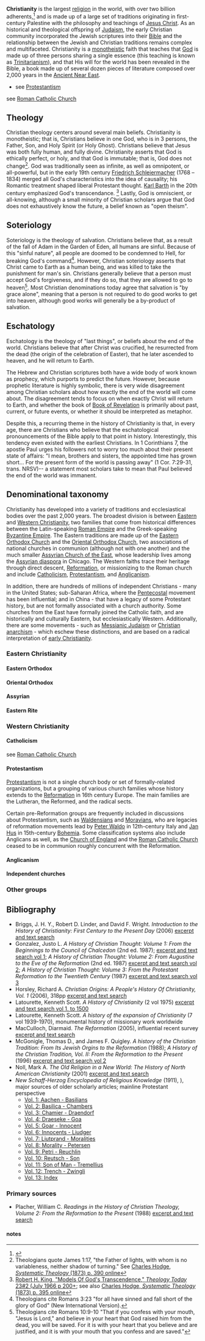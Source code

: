 {{subpages}}

'''Christianity''' is the largest [[religion]] in the world, with over two billion adherents,<ref name="isbn0195079639 ">{{cite book |author=Johnson, Todd M.; Barrett, David B.; Kurian, George Thomas |title=World Christian encyclopedia: a comparative survey of churches and religions in the modern world |publisher=Oxford University Press |location=Oxford [Oxfordshire] |year=2001 |pages= |isbn=0195079639 |oclc= |doi=}}</ref> and is made up of a large set of traditions originating in first-century Palestine with the philosophy and teachings of [[Jesus Christ]]. As an historical and theological offspring of [[Judaism]], the early Christian community incorporated the Jewish scriptures into their [[Bible]] and the relationship between the Jewish and Christian traditions remains complex and multifaceted. Christianity is a [[Monotheism|monotheistic]] faith that teaches that [[God]] is made up of three persons sharing a single essence (this teaching is known as [[Trinitarianism]]), and that His will for the world has been revealed in the Bible, a book made up of several dozen pieces of literature composed over 2,000 years in the [[Ancient Near East]].

*see [[Protestantism]]
see [[Roman Catholic Church]] 

==Theology==
Christian theology centers around several main beliefs. Christianity is monotheistic; that is, Christians believe in one God, who is in 3 persons, the Father, Son, and Holy Spirit (or Holy Ghost). Christians believe that Jesus was both fully human, and fully divine. Christianity asserts that God is ethically perfect, or holy, and that God is immutable; that is, God does not change<ref> Theologians quote James 1:17, "the Father of lights, with whom is no variableness, neither shadow of turning." See [http://books.google.com/books?id=0TEkThdhYcIC&pg=PA390&dq=theology+%22with+whom+is+no+variableness%22&lr=&num=30&as_brr=0&ei=HPaRR9bbEpu4sgPYgu1I Charles Hodge, ''Systematic Theology'' (1873) p. 390 online]
</ref>.  God was traditionally seen as infinite, as well as omnipotent, or all-powerful, but in the early 19th century [[Friedrich Schleiermacher]] (1768 –1834)  merged all God's characteristics into the idea of causality; his Romantic treatment shaped liberal Protestant thought. [[Karl Barth]] in the 20th century emphasized God's transcendance. <ref> [http://theologytoday.ptsem.edu/jul1966/v23-2-article3.htm Robert H. King, "Models Of God's Transcendence," ''Theology Today'' 23#2 (July 1966  p 200+]; see also [http://books.google.com/books?id=0TEkThdhYcIC&pg=PA390&dq=theology+%22with+whom+is+no+variableness%22&lr=&num=30&as_brr=0&ei=HPaRR9bbEpu4sgPYgu1I#PPA395,M1 Charles Hodge, ''Systematic Theology'' (1873) p. 395 online] </ref> Lastly, God is omniscient, or all-knowing, although a small minority of Christian scholars argue that God does not exhaustively know the future, a belief known as "open theism".

==Soteriology==
Soteriology is the theology of salvation. Christians believe that, as a result of the fall of Adam in the Garden of Eden, all humans are sinful. Because of this "sinful nature", all people are doomed to be condemned to Hell, for breaking God's command<ref>Theologians cite Romans 3:23 "for all have sinned and fall short of the glory of God" (New International Version).</ref>. However, Christian soteriology asserts that Christ came to Earth as a human being, and was killed to take the punishment for man's sin. Christians generally believe that a person must accept God's forgiveness, and if they do so, that they are allowed to go to heaven<ref>Theologians cite Romans 10:9-10 "That if you confess with your mouth, "Jesus is Lord," and believe in your heart that God raised him from the dead, you will be saved. For it is with your heart that you believe and are justified, and it is with your mouth that you confess and are saved."</ref>. Most Christian denominations today agree that salvation is "by grace alone", meaning that a person is not required to do good works to get into heaven, although good works will generally be a by-product of salvation.

==Eschatology==
Eschatology is the theology of "last things", or beliefs about the end of the world. Christians believe that after Christ was crucified, he resurrected from the dead (the origin of the celebration of Easter), that he later ascended to heaven, and he will return to Earth. 

The Hebrew and Christian scriptures both have a wide body of work known as prophecy, which purports to predict the future. However, because prophetic literature is highly symbolic, there is very wide disagreement among Christian scholars about how exactly the end of the world will come about. The disagreement tends to focus on when exactly Christ will return to Earth, and whether the book of [[Book of Revelation]] is primarily about past, current, or future events, or whether it should be interpreted as metaphor.

Despite this, a recurring theme in the history of Christianity is that, in every age, there are Christians who believe that the eschatological pronouncements of the Bible apply to that point in history. Interestingly, this tendency even existed with the earliest Christians. In 1 Corinthians 7, the apostle Paul urges his followers not to worry too much about their present state of affairs: "I mean, brothers and sisters, the appointed time has grown short... For the present form of the world is passing away" (1 Cor. 7:29-31, trans. NRSV)-- a statement most scholars take to mean that Paul believed the end of the world was immanent.

==Denominational taxonomy==
Christianity has developed into a variety of traditions and ecclesiastical bodies over the past 2,000 years. The broadest division is between [[Eastern Christianity|Eastern]] and [[Western Christianity]], two families that come from historical differences between the Latin-speaking [[Roman Empire]] and the Greek-speaking [[Byzantine Empire]]. The Eastern traditions are made up of the [[Eastern Orthodox Church]] and the [[Oriental Orthodox Church]], two associations of national churches in communion (although not with one another) and the much smaller [[Assyrian Church of the East]], whose leadership lives among the [[Assyrian diaspora]] in Chicago. The Western faiths trace their heritage through direct descent, [[Reformation]], or missionizing to the Roman church and include [[Catholicism]], [[Protestantism]], and [[Anglicanism]]. 

In addition, there are hundreds of millions of independent Christians - many in the United States; sub-Saharan Africa, where the [[Pentecostalism|Pentecostal]] movement has been influential; and in China - that have a legacy of some Protestant history, but are not formally associated with a church authority. Some churches from the East have formally joined the Catholic faith, and are historically and culturally Eastern, but ecclesiastically Western. Additionally, there are some movements - such as [[Messianic Judaism]] or [[Christian anarchism]] - which eschew these distinctions, and are based on a  radical interpretation of [[early Christianity]].

===Eastern Christianity===
====Eastern Orthodox====
====Oriental Orthodox====
====Assyrian====
====Eastern Rite====

===Western Christianity===
====Catholicism====
see [[Roman Catholic Church]] 
====Protestantism====
[[Protestantism]] is not a single church body or set of formally-related organizations, but a grouping of various church families whose history extends to the [[Reformation]] in 16th century Europe. The main families are the Lutheran, the Reformed, and the radical sects.

Certain pre-Reformation groups are frequently included in discussions about Protestantism, such as [[Waldensians]] and [[Moravians]], who are legacies of reformation movements lead by [[Peter Waldo]] in 12th-century Italy and [[Jan Hus]] in 15th-century [[Bohemia]]. Some classification systems also include Anglicans as well, as the [[Church of England]] and the [[Roman Catholic Church]] ceased to be in communion roughly concurrent with the Reformation.

====Anglicanism====
====Independent churches====

===Other groups=== 

==Bibliography==
* Briggs, J. H. Y., Robert D. Linder, and David F. Wright. ''Introduction to the History of Christianity: First Century to the Present Day'' (2006) [http://www.amazon.com/Introduction-History-Christianity-Century-Present/dp/0800638123/ref=sr_1_4?ie=UTF8&s=books&qid=1200823548&sr=8-4 excerpt and text search] 
* Gonzalez, Justo L. '' A History of Christian Thought: Volume 1: From the Beginnings to the Council of Chalcedon'' (2nd ed. 1987); [http://www.amazon.com/History-Christian-Thought-Beginnings-Chalcedon/dp/0687171822/ref=sr_1_1?ie=UTF8&s=books&qid=1200823941&sr=8-1 excerpt and text search vol 1]; ''A History of Christian Thought: Volume 2: From Augustine to the Eve of the Reformation'' (2nd ed. 1987) [http://www.amazon.com/History-Christian-Thought-Augustine-Reformation/dp/0687171830/ref=sr_1_3?ie=UTF8&s=books&qid=1200823941&sr=8-3 excerpt and text search vol 2]; ''A History of Christian Thought: Volume 3: From the Protestant Reformation to the Twentieth Century'' (1987) [http://www.amazon.com/History-Christian-Thought-Protestant-Reformation/dp/0687171849/ref=sr_1_12?ie=UTF8&s=books&qid=1200808706&sr=8-12 excerpt and text search vol 3]
* Horsley, Richard A. ''Christian Origins: A People's History Of Christianity, Vol. 1'' (2006), 318pp [http://www.amazon.com/Christian-Origins-Peoples-History-Christianity/dp/080063411X/ref=sr_1_2?ie=UTF8&s=books&qid=1200886474&sr=1-2 excerpt and text search]
*   Latourette, Kenneth Scott. ''A History of Christianity'' (2 vol 1975) [http://www.amazon.com/History-Christianity-Beginnings-1500-Revised/dp/0060649526/ref=sr_1_1?ie=UTF8&s=books&qid=1200823548&sr=8-1 excerpt and text search vol 1, to 1500]
*   Latourette, Kenneth Scott. ''A history of the expansion of Christianity'' (7 vol 1939-1970), monumental history of missionary work worldwide
* MacCulloch, Diarmaid. ''The Reformation'' (2005), influential recent survey [http://www.amazon.com/Reformation-Diarmaid-MacCulloch/dp/014303538X/ref=pd_bbs_2?ie=UTF8&s=books&qid=1200808706&sr=8-2 excerpt and text search]
*  McGonigle, Thomas D.,  and James F. Quigley. ''A history of the Christian Tradition: From Its Jewish Orgins to the Reformation'' (1988); ''A History of the Christian Tradition, Vol. II: From the Reformation to the Present'' (1996) [http://www.amazon.com/History-Christian-Tradition-Vol-Reformation/dp/0809136481/ref=sr_1_15?ie=UTF8&s=books&qid=1200808706&sr=8-15 excerpt and text search vol 2]
* Noll, Mark A. ''The Old Religion in a New World: The History of North American Christianity'' (2001) [http://www.amazon.com/Old-Religion-New-World-Christianity/dp/0802849482/ref=sr_1_11?ie=UTF8&s=books&qid=1200823548&sr=8-11 excerpt and text search]
*''New Schaff-Herzog Encyclopedia of Religious Knowledge'' (1911), ), major sources of older scholarly articles; mainline Protestant perspective  
**[http://www.ccel.org/ccel/schaff/encyc01.toc.html Vol. 1: Aachen - Basilians]
**[http://www.ccel.org/ccel/schaff/encyc02.toc.html Vol. 2: Basilica - Chambers]
**[http://www.ccel.org/ccel/schaff/encyc03.toc.html Vol. 3: Chamier - Draendorf]
**[http://www.ccel.org/ccel/schaff/encyc04.toc.html Vol. 4: Draeseke - Goa]
**[http://www.ccel.org/ccel/schaff/encyc05.toc.html Vol. 5: Goar - Innocent]
**[http://www.ccel.org/ccel/schaff/encyc06.toc.html Vol. 6: Innocents - Liudger]
**[http://www.ccel.org/ccel/schaff/encyc07.toc.html Vol. 7: Liutprand - Moralities]
**[http://www.ccel.org/ccel/schaff/encyc08.toc.html Vol. 8: Morality - Petersen]
**[http://www.ccel.org/ccel/schaff/encyc09.toc.html Vol. 9: Petri - Reuchlin]
**[http://www.ccel.org/ccel/schaff/encyc10.toc.html Vol. 10: Reutsch - Son]
**[http://www.ccel.org/ccel/schaff/encyc11.toc.html Vol. 11: Son of Man - Tremellius]
**[http://www.ccel.org/ccel/schaff/encyc12.toc.html Vol. 12: Trench - Zwingli]
**[http://www.ccel.org/ccel/schaff/encyc13.toc.html Vol. 13: Index]

===Primary sources===
* Placher, William C. ''Readings in the History of Christian Theology, Volume 2: From the Reformation to the Present'' (1988) [http://www.amazon.com/Readings-History-Christian-Theology-Reformation/dp/0664240585/ref=sr_1_24?ie=UTF8&s=books&qid=1200809912&sr=8-24 excerpt and text search] 
 

====notes====
<references/>